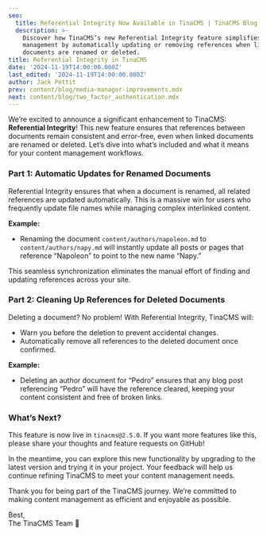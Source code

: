```yaml
---
seo:
  title: Referential Integrity Now Available in TinaCMS | TinaCMS Blog
  description: >-
    Discover how TinaCMS’s new Referential Integrity feature simplifies content
    management by automatically updating or removing references when linked
    documents are renamed or deleted.
title: Referential Integrity in TinaCMS
date: '2024-11-19T14:00:00.000Z'
last_edited: '2024-11-19T14:00:00.000Z'
author: Jack Pettit
prev: content/blog/media-manager-improvements.mdx
next: content/blog/two_factor_authentication.mdx
---
```


We’re excited to announce a significant enhancement to TinaCMS: **Referential Integrity**! This new feature ensures that references between documents remain consistent and error-free, even when linked documents are renamed or deleted. Let’s dive into what’s included and what it means for your content management workflows.

### Part 1: Automatic Updates for Renamed Documents

Referential Integrity ensures that when a document is renamed, all related references are updated automatically. This is a massive win for users who frequently update file names while managing complex interlinked content.

**Example:**

* Renaming the document `content/authors/napoleon.md` to `content/authors/napy.md` will instantly update all posts or pages that reference “Napoleon” to point to the new name “Napy.”

This seamless synchronization eliminates the manual effort of finding and updating references across your site.

### Part 2: Cleaning Up References for Deleted Documents

Deleting a document? No problem! With Referential Integrity, TinaCMS will:

* Warn you before the deletion to prevent accidental changes.
* Automatically remove all references to the deleted document once confirmed.

**Example:**

* Deleting an author document for “Pedro” ensures that any blog post referencing “Pedro” will have the reference cleared, keeping your content consistent and free of broken links.

### What’s Next?

This feature is now live in `tinacms@2.5.0`. If you want more features like this, please share your thoughts and feature requests on GitHub!

In the meantime, you can explore this new functionality by upgrading to the latest version and trying it in your project. Your feedback will help us continue refining TinaCMS to meet your content management needs.

Thank you for being part of the TinaCMS journey. We’re committed to making content management as efficient and enjoyable as possible.

Best,\
The TinaCMS Team 🦙
